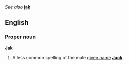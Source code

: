 ''See also'' '''[[jak]]'''

==English==
===Proper noun===
'''Jak'''

#A less common spelling of the male [[given name]] '''[[Jack]]'''.